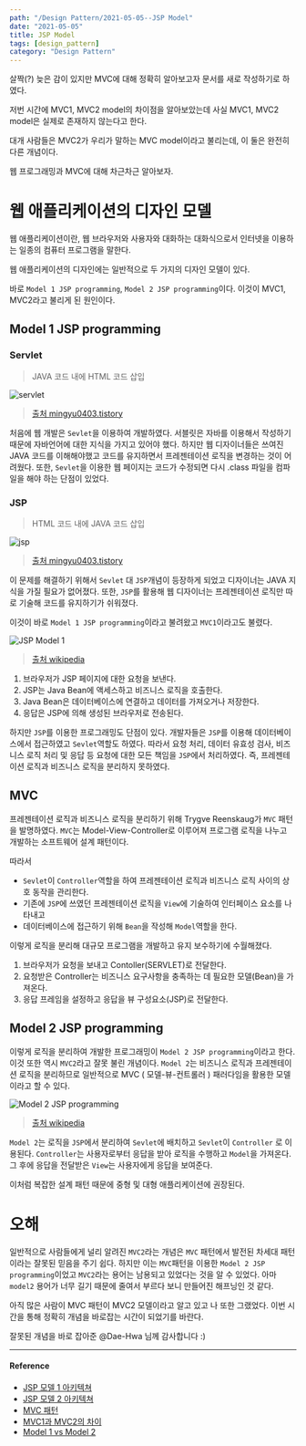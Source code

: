 ---
path: "/Design Pattern/2021-05-05--JSP Model"
date: "2021-05-05"
title: JSP Model
tags: [design_pattern]
category: "Design Pattern"
---

살짝(?) 늦은 감이 있지만 MVC에 대해 정확히 알아보고자 문서를 새로 작성하기로 하였다.

저번 시간에  MVC1, MVC2 model의 차이점을 알아보았는데 사실 MVC1, MVC2 model은 실제로 존재하지 않는다고 한다.

대개 사람들은 MVC2가 우리가 말하는 MVC model이라고 불리는데, 이 둘은 완전히 다른 개념이다.

웹 프로그래밍과 MVC에 대해 차근차근 알아보자.

# 웹 애플리케이션의 디자인 모델
웹 애플리케이션이란, 웹 브라우저와 사용자와 대화하는 대화식으로서 인터넷을 이용하는 일종의 컴퓨터 프로그램을 말한다.

웹 애플리케이션의 디자인에는 일반적으로 두 가지의 디자인 모델이 있다.

바로 `Model 1 JSP programming`, `Model 2 JSP programming`이다.
이것이 MVC1, MVC2라고 불리게 된 원인이다.

## Model 1 JSP programming

### Servlet
> JAVA 코드 내에  HTML 코드 삽입

![servlet](https://user-images.githubusercontent.com/43868540/99893233-df804300-2cc0-11eb-9514-78cc6c21b25d.PNG)

> [출처 mingyu0403.tistory](https://mingyu0403.tistory.com/49)

처음에 웹 개발은 `Sevlet`을 이용하여 개발하였다. 서블릿은 자바를 이용해서 작성하기 때문에 자바언어에 대한 지식을 가지고 있어야 했다. 하지만 웹 디자이너들은 쓰여진 JAVA 코드를 이해해야했고 코드를 유지하면서 프레젠테이션 로직을 변경하는 것이 어려웠다. 또한, `Sevlet`을 이용한 웹 페이지는 코드가 수정되면 다시 .class 파일을 컴파일을 해야 하는 단점이 있었다.

### JSP
> HTML 코드 내에 JAVA 코드 삽입

![jsp](https://user-images.githubusercontent.com/43868540/99893226-c7a8bf00-2cc0-11eb-8be9-46139aeb99b9.PNG)

> [출처 mingyu0403.tistory](https://mingyu0403.tistory.com/49)

이 문제를 해결하기 위해서 `Sevlet` 대 `JSP`개념이 등장하게 되었고 디자이너는 JAVA 지식을 가질 필요가 없어졌다. 또한, `JSP`를 활용해 웹 디자이너는 프레젠테이션 로직만 따로 기술해 코드를 유지하기가 쉬워졌다.

이것이 바로 `Model 1 JSP programming`이라고 불려왔고 `MVC1`이라고도 불렸다.

![JSP Model 1](https://user-images.githubusercontent.com/43868540/99762801-a919bb00-2b3c-11eb-9abc-0dbcaab37dea.png)

> [출처 wikipedia](https://en.wikipedia.org/wiki/JSP_model_1_architecture)

1. 브라우저가 JSP 페이지에 대한 요청을 보낸다.
2. JSP는 Java Bean에 액세스하고 비즈니스 로직을 호출한다.
3. Java Bean은 데이터베이스에 연결하고 데이터를 가져오거나 저장한다.
4. 응답은 JSP에 의해 생성된 브라우저로 전송된다.

하지만 `JSP`를 이용한 프로그래밍도 단점이 있다. 개발자들은 `JSP`를 이용해 데이터베이스에서 접근하였고 `Sevlet`역할도 하였다. 따라서 요청 처리, 데이터 유효성 검사, 비즈니스 로직 처리 및 응답 등 요청에 대한 모든 책임을 `JSP`에서 처리하였다. 즉, 프레젠테이션 로직과 비즈니스 로직을 분리하지 못하였다.

## MVC
프레젠테이션 로직과 비즈니스 로직을 분리하기 위해 Trygve Reenskaug가 `MVC` 패턴을 발명하였다.
`MVC`는 Model-View-Controller로 이루어져 프로그램 로직을 나누고 개발하는 소프트웨어 설계 패턴이다.

따라서
- `Sevlet`이 `Controller`역할을 하여 프레젠테이션 로직과 비즈니스 로직 사이의 상호 동작을 관리한다.
- 기존에 `JSP`에 쓰였던 프레젠테이션 로직을 `View`에 기술하여 인터페이스 요소를 나타내고
- 데이터베이스에 접근하기 위해 `Bean`을 작성해 `Model`역할을 한다.

이렇게 로직을 분리해 대규모 프로그램을 개발하고 유지 보수하기에 수월해졌다.

1. 브라우저가 요청을 보내고 Contoller(SERVLET)로 전달한다.
2. 요청받은 Controller는 비즈니스 요구사항을 충족하는 데 필요한 모델(Bean)을 가져온다.
3. 응답 프레임을 설정하고 응답을 뷰 구성요소(JSP)로 전달한다.

## Model 2 JSP programming
이렇게 로직을 분리하여 개발한 프로그래밍이 `Model 2 JSP programming`이라고 한다. 이것 또한 역시 `MVC2`라고 잘못 불린 개념이다.
`Model 2`는 비즈니스 로직과 프레젠테이션 로직을 분리하므로 일반적으로 MVC ( 모델-뷰-컨트롤러 ) 패러다임을 활용한 모델이라고 할 수 있다.

![Model 2 JSP programming](https://user-images.githubusercontent.com/43868540/99875933-9b486080-2c36-11eb-86bd-38d38b4d2058.PNG)

>[출처 wikipedia](https://en.wikipedia.org/wiki/JSP_model_2_architecture#cite_note-5)

`Model 2`는 로직을 `JSP`에서 분리하여 `Sevlet`에 배치하고 `Sevlet`이 `Controller` 로 이용된다.
`Controller`는 사용자로부터 응답을 받아 로직을 수행하고 `Model`을 가져온다. 그 후에 응답을 전달받은 `View`는 사용자에게 응답을 보여준다.

이처럼 복잡한 설계 패턴 때문에 중형 및 대형 애플리케이션에 권장된다.

# 오해
일반적으로 사람들에게 널리 알려진 `MVC2`라는 개념은 `MVC` 패턴에서 발전된 차세대 패턴이라는 잘못된 믿음을 주기 쉽다.
하지만 이는 `MVC`패턴을 이용한 `Model 2 JSP programming`이었고 `MVC2`라는 용어는 남용되고 있었다는 것을 알 수 있었다.
아마 `model2` 용어가 너무 길기 때문에 줄여서 부르다 보니 만들어진 해프닝인 것 같다.

아직 많은 사람이 MVC 패턴이 MVC2 모델이라고 알고 있고 나 또한 그랬었다. 이번 시간을 통해 정확히 개념을 바로잡는 시간이 되었기를 바란다.

잘못된 개념을 바로 잡아준 @Dae-Hwa 님께 감사합니다 :)

----
#### Reference
- [JSP 모델 1 아키텍쳐](https://en.wikipedia.org/wiki/JSP_model_1_architecture)
- [JSP 모델 2 아키텍쳐](https://en.wikipedia.org/wiki/JSP_model_2_architecture#cite_note-5)
- [MVC 패턴](https://ko.wikipedia.org/wiki/%EB%AA%A8%EB%8D%B8-%EB%B7%B0-%EC%BB%A8%ED%8A%B8%EB%A1%A4%EB%9F%AC)
- [MVC1과 MVC2의 차이](https://technicalrecyclebin.wordpress.com/2012/11/14/difference-between-mvc1-and-mvc2/)
- [Model 1 vs Model 2](https://www.oreilly.com/library/view/programming-jakarta-struts/0596006519/ch01s04.html)

